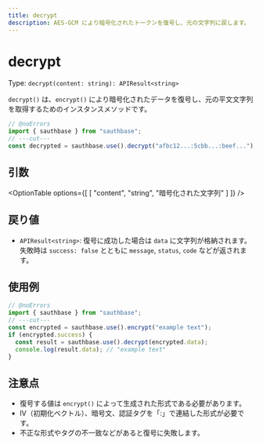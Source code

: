 ```yaml
---
title: decrypt
description: AES-GCM により暗号化されたトークンを復号し、元の文字列に戻します。
---
```



# decrypt

Type: `decrypt(content: string): APIResult<string>`

`decrypt()` は、`encrypt()` により暗号化されたデータを復号し、元の平文文字列を取得するためのインスタンスメソッドです。

```ts filename="TypeScript" showLineNumbers twoslash
// @noErrors
import { sauthbase } from "sauthbase";
// ---cut---
const decrypted = sauthbase.use().decrypt("afbc12...:5cbb...:beef...");
```

## 引数

<OptionTable
options={[
  [
    "content",
    "string",
    "暗号化された文字列"
  ]
]}
/>

## 戻り値

- `APIResult<string>`: 復号に成功した場合は `data` に文字列が格納されます。失敗時は `success: false` とともに `message`, `status`, `code` などが返されます。

## 使用例

```ts filename="TypeScript" showLineNumbers twoslash
// @noErrors
import { sauthbase } from "sauthbase";
// ---cut---
const encrypted = sauthbase.use().encrypt("example text");
if (encrypted.success) {
  const result = sauthbase.use().decrypt(encrypted.data);
  console.log(result.data); // "example text"
}
```

## 注意点

- 復号する値は `encrypt()` によって生成された形式である必要があります。
- IV（初期化ベクトル）、暗号文、認証タグを「:」で連結した形式が必要です。
- 不正な形式やタグの不一致などがあると復号に失敗します。
